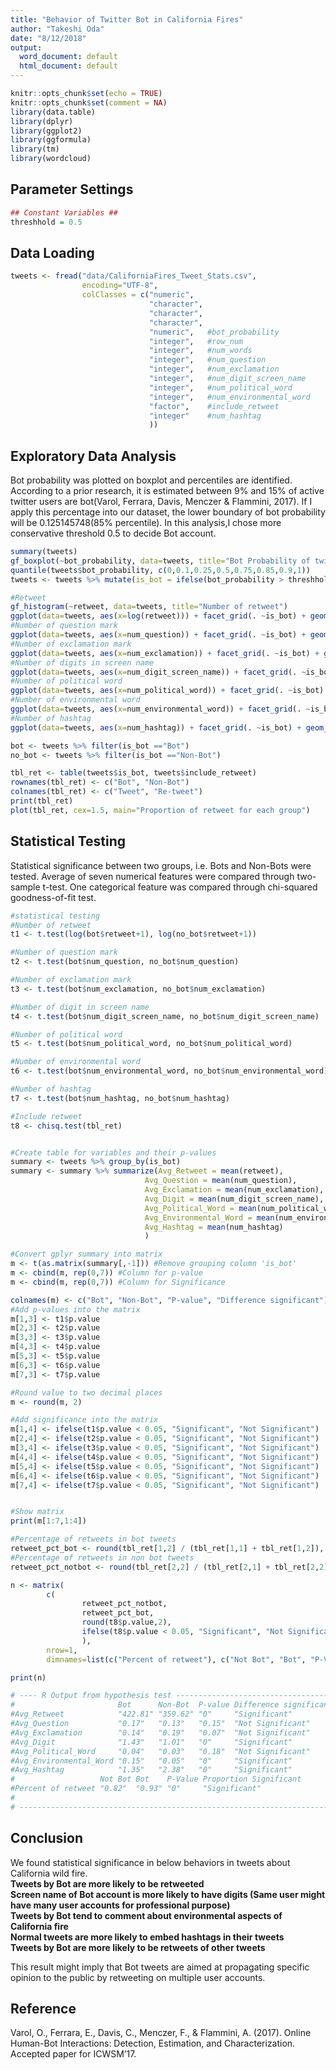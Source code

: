 ```yaml
---
title: "Behavior of Twitter Bot in California Fires"
author: "Takeshi Oda"
date: "8/12/2018"
output:
  word_document: default
  html_document: default
---
```


```r
knitr::opts_chunk$set(echo = TRUE)
knitr::opts_chunk$set(comment = NA)
library(data.table)
library(dplyr)
library(ggplot2)
library(ggformula)
library(tm)
library(wordcloud)

```

## Parameter Settings

```r
## Constant Variables ##
threshhold = 0.5
```

## Data Loading
```r
tweets <- fread("data/CaliforniaFires_Tweet_Stats.csv", 
                encoding="UTF-8",
                colClasses = c("numeric",
                               "character",
                               "character",
                               "character",
                               "numeric",   #bot_probability
                               "integer",   #row_num
                               "integer",   #num_words
                               "integer",   #num_question
                               "integer",   #num_exclamation
                               "integer",   #num_digit_screen_name
                               "integer",   #num_political_word
                               "integer",   #num_environmental_word
                               "factor",    #include_retweet
                               "integer"    #num_hashtag
                               ))
```

## Exploratory Data Analysis
Bot probability was plotted on boxplot and percentiles are identified.
According to a prior research, it is estimated between 9% and 15% of active twitter users are bot(Varol, Ferrara, Davis, Menczer & Flammini, 2017).
If I apply this percentage into our dataset, the lower boundary of bot probability will be 0.125145748(85% percentile).
In this analysis,I chose more conservative threshold 0.5 to decide Bot account.  
```r

summary(tweets)
gf_boxplot(~bot_probability, data=tweets, title="Bot Probability of twitter posting")
quantile(tweets$bot_probability, c(0,0.1,0.25,0.5,0.75,0.85,0.9,1))
tweets <- tweets %>% mutate(is_bot = ifelse(bot_probability > threshhold, "Bot", "Non-Bot"))

#Retweet
gf_histogram(~retweet, data=tweets, title="Number of retweet") 
ggplot(data=tweets, aes(x=log(retweet))) + facet_grid(. ~is_bot) + geom_histogram() + labs(title="Number of retweet(log transformation)")
#Number of question mark
ggplot(data=tweets, aes(x=num_question)) + facet_grid(. ~is_bot) + geom_bar() + geom_text(stat='count', aes(label=..count..), vjust=-1, size=3) + labs(title="Number of question mark")
#Number of exclamation mark
ggplot(data=tweets, aes(x=num_exclamation)) + facet_grid(. ~is_bot) + geom_bar() + geom_text(stat='count', aes(label=..count..), vjust=-1, size=3) + labs(title="Number of exclamation mark")
#Number of digits in screen name
ggplot(data=tweets, aes(x=num_digit_screen_name)) + facet_grid(. ~is_bot) + geom_bar() + geom_text(stat='count', aes(label=..count..), vjust=-1, size=3) + labs(title="Number of digits in screen name")
#Number of political word
ggplot(data=tweets, aes(x=num_political_word)) + facet_grid(. ~is_bot) + geom_bar() + geom_text(stat='count', aes(label=..count..), vjust=-1, size=3) + labs(title="Number of political word")
#Number of environmental word
ggplot(data=tweets, aes(x=num_environmental_word)) + facet_grid(. ~is_bot) + geom_bar() + geom_text(stat='count', aes(label=..count..), vjust=-1, size=3) + labs(title="Number of environmental word")
#Number of hashtag
ggplot(data=tweets, aes(x=num_hashtag)) + facet_grid(. ~is_bot) + geom_bar() + geom_text(stat='count', aes(label=..count..), vjust=-1, size=3) + labs(title="Number of hashtag")

bot <- tweets %>% filter(is_bot =="Bot")
no_bot <- tweets %>% filter(is_bot =="Non-Bot")

tbl_ret <- table(tweets$is_bot, tweets$include_retweet)
rownames(tbl_ret) <- c("Bot", "Non-Bot")
colnames(tbl_ret) <- c("Tweet", "Re-tweet")
print(tbl_ret)
plot(tbl_ret, cex=1.5, main="Proportion of retweet for each group")

```

## Statistical Testing   
Statistical significance between two groups, i.e. Bots and Non-Bots were tested. Average of seven numerical features were compared through two-sample t-test. One categorical feature was compared through chi-squared goodness-of-fit test.
```r
#statistical testing
#Number of retweet
t1 <- t.test(log(bot$retweet+1), log(no_bot$retweet+1))

#Number of question mark
t2 <- t.test(bot$num_question, no_bot$num_question)

#Number of exclamation mark
t3 <- t.test(bot$num_exclamation, no_bot$num_exclamation)

#Number of digit in screen name
t4 <- t.test(bot$num_digit_screen_name, no_bot$num_digit_screen_name)

#Number of political word
t5 <- t.test(bot$num_political_word, no_bot$num_political_word)

#Number of environmental word
t6 <- t.test(bot$num_environmental_word, no_bot$num_environmental_word)

#Number of hashtag
t7 <- t.test(bot$num_hashtag, no_bot$num_hashtag)

#Include retweet
t8 <- chisq.test(tbl_ret)


#Create table for variables and their p-values
summary <- tweets %>% group_by(is_bot)
summary <- summary %>% summarize(Avg_Retweet = mean(retweet),
                              Avg_Question = mean(num_question),
                              Avg_Exclamation = mean(num_exclamation),
                              Avg_Digit = mean(num_digit_screen_name),
                              Avg_Political_Word = mean(num_political_word),
                              Avg_Environmental_Word = mean(num_environmental_word),
                              Avg_Hashtag = mean(num_hashtag)
                              )

#Convert gplyr summary into matrix
m <- t(as.matrix(summary[,-1])) #Remove grouping column 'is_bot'
m <- cbind(m, rep(0,7)) #Column for p-value
m <- cbind(m, rep(0,7)) #Column for Significance

colnames(m) <- c("Bot", "Non-Bot", "P-value", "Difference significant")
#Add p-values into the matrix 
m[1,3] <- t1$p.value
m[2,3] <- t2$p.value
m[3,3] <- t3$p.value
m[4,3] <- t4$p.value
m[5,3] <- t5$p.value
m[6,3] <- t6$p.value
m[7,3] <- t7$p.value

#Round value to two decimal places
m <- round(m, 2)

#Add significance into the matrix
m[1,4] <- ifelse(t1$p.value < 0.05, "Significant", "Not Significant")
m[2,4] <- ifelse(t2$p.value < 0.05, "Significant", "Not Significant")
m[3,4] <- ifelse(t3$p.value < 0.05, "Significant", "Not Significant")
m[4,4] <- ifelse(t4$p.value < 0.05, "Significant", "Not Significant")
m[5,4] <- ifelse(t5$p.value < 0.05, "Significant", "Not Significant")
m[6,4] <- ifelse(t6$p.value < 0.05, "Significant", "Not Significant")
m[7,4] <- ifelse(t7$p.value < 0.05, "Significant", "Not Significant")


#Show matrix
print(m[1:7,1:4])

#Percentage of retweets in bot tweets
retweet_pct_bot <- round(tbl_ret[1,2] / (tbl_ret[1,1] + tbl_ret[1,2]), 2)
#Percentage of retweets in non bot tweets
retweet_pct_notbot <- round(tbl_ret[2,2] / (tbl_ret[2,1] + tbl_ret[2,2]), 2)

n <- matrix(
        c(
                retweet_pct_notbot, 
                retweet_pct_bot, 
                round(t8$p.value,2), 
                ifelse(t8$p.value < 0.05, "Significant", "Not Significant")
                ),
        nrow=1,
        dimnames=list(c("Percent of retweet"), c("Not Bot", "Bot", "P-Value", "Proportion Significant")))

print(n)

# ---- R Output from hypothesis test -------------------------------------
#                       Bot      Non-Bot  P-value Difference significant
#Avg_Retweet            "422.81" "359.62" "0"     "Significant"         
#Avg_Question           "0.17"   "0.13"   "0.15"  "Not Significant"     
#Avg_Exclamation        "0.14"   "0.19"   "0.07"  "Not Significant"     
#Avg_Digit              "1.43"   "1.01"   "0"     "Significant"         
#Avg_Political_Word     "0.04"   "0.03"   "0.18"  "Not Significant"     
#Avg_Environmental_Word "0.15"   "0.05"   "0"     "Significant"         
#Avg_Hashtag            "1.35"   "2.38"   "0"     "Significant"         
#                   Not Bot Bot    P-Value Proportion Significant
#Percent of retweet "0.82"  "0.93" "0"     "Significant"  
#
# ------------------------------------------------------------------------
```

## Conclusion  
We found statistical significance in below behaviors in tweets about California wild fire.  
**Tweets by Bot are more likely to be retweeted**  
**Screen name of Bot account is more likely to have digits (Same user might have many user accounts for professional purpose)**  
**Tweets by Bot tend to comment about environmental aspects of California fire**   
**Normal tweets are more likely to embed hashtags in their tweets**  
**Tweets by Bot are more likely to be retweets of other tweets**  

This result might imply that Bot tweets are aimed at propagating specific opinion to the public by retweeting on multiple user accounts. 

## Reference
Varol, O., Ferrara, E., Davis, C., Menczer, F., & Flammini, A. (2017). Online Human-Bot Interactions: Detection, Estimation, and Characterization. Accepted paper for ICWSM'17.
